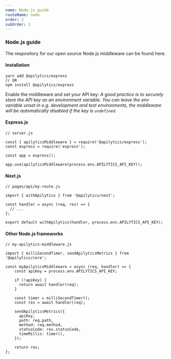 ```yaml
---
name: Node.js guide
routeName: node
order: 2
subOrder: 1
---
```


### Node.js guide

The respository for our open source Node.js middleware can be found <ExternalLink href="https://github.com/apilytics/apilytics-node">here</ExternalLink>.

#### Installation

```
yarn add @apilytics/express
// OR
npm install @apilytics/express
```

Enable the middleware and set your API key:
_A good practice is to securely store the API key as an environment variable.
You can leave the env variable unset in e.g. development and test environments,
the middleware will be automatically disabled if the key is `undefined`._

#### Express.js

```
// server.js

const { apilyticsMiddleware } = require('@apilytics/express');
const express = require('express');

const app = express();

app.use(apilyticsMiddleware(process.env.APILYTICS_API_KEY));
```

#### Next.js

```
// pages/api/my-route.js

import { withApilytics } from '@apilytics/next';

const handler = async (req, res) => {
  // ...
};

export default withApilytics(handler, process.env.APILYTICS_API_KEY);
```

#### Other Node.js frameworks

```
// my-apilytics-middleware.js

import { milliSecondTimer, sendApilyticsMetrics } from '@apilytics/core';

const myApilyticsMiddleware = async (req, handler) => {
    const apiKey = process.env.APILYTICS_API_KEY;

    if (!apiKey) {
      return await handler(req);
    }

    const timer = milliSecondTimer();
    const res = await handler(req);

    sendApilyticsMetrics({
      apiKey,
      path: req.path,
      method: req.method,
      statusCode: res.statusCode,
      timeMillis: timer(),
    });

    return res;
};
```
